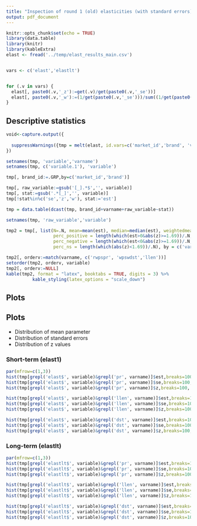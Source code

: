 ```yaml
---
title: "Inspection of round 1 (old) elasticities (with standard errors)"
output: pdf_document
---
```


```r
knitr::opts_chunk$set(echo = TRUE)
library(data.table)
library(knitr)
library(kableExtra)
elast <- fread('../temp/elast_results_main.csv')


vars <- c('elast','elastlt')


for (.v in vars) {
  elast[, paste0(.v,'_z'):=get(.v)/get(paste0(.v,'_se'))]
  elast[, paste0(.v,'_w'):=(1/get(paste0(.v,'_se')))/sum((1/get(paste0(.v,'_se'))))]
}

```



## Descriptive statistics

```r
void<-capture.output({
  
  suppressWarnings({tmp = melt(elast, id.vars=c('market_id','brand', 'variable'), measure.vars=grep('elast',colnames(elast),value=T))})
})

setnames(tmp, 'variable','varname')
setnames(tmp, c('variable.1'), 'variable')

tmp[, brand_id:=.GRP,by=c('market_id','brand')]

tmp[, raw_variable:=gsub('[_].*$','', variable)]
tmp[, stat:=gsub('.*[_]','', variable)]
tmp[!stat%in%c('se','z','w'), stat:='est']

tmp = data.table(dcast(tmp, brand_id+varname+raw_variable~stat))

setnames(tmp, 'raw_variable','variable')

tmp2 = tmp[, list(N=.N, mean=mean(est), median=median(est), weightedmean = sum(est*w)/sum(w), min = min(est), max=max(est),
                  perc_positive = length(which(est>0&abs(z)>=1.69))/.N,
                  perc_negative = length(which(est<0&abs(z)>=1.69))/.N,
                  perc_ns = length(which(abs(z)<1.69))/.N), by = c('varname','variable')]

tmp2[, orderv:=match(varname, c('rwpspr', 'wpswdst','llen'))]
setorder(tmp2, orderv, variable)
tmp2[, orderv:=NULL]
kable(tmp2, format = "latex", booktabs = TRUE, digits = 3) %>%
          kable_styling(latex_options = "scale_down")

```

## Plots

## Plots

- Distribution of mean parameter
- Distribution of standard errors
- Distribution of z values

### Short-term (elast1)

```r
par(mfrow=c(1,3))
hist(tmp[grepl('elast$', variable)&grepl('pr', varname)]$est,breaks=100, main = 'Price (mean elast)', xlab = 'variable')
hist(tmp[grepl('elast$', variable)&grepl('pr', varname)]$se,breaks=100, main = 'Price (SD elast)', xlab = 'variable')
hist(tmp[grepl('elast$', variable)&grepl('pr', varname)]$z,breaks=100, main = 'Price (Z elast)', xlab = 'variable')

hist(tmp[grepl('elast$', variable)&grepl('llen', varname)]$est,breaks=100, main = 'Line length (elast)', xlab = 'variable')
hist(tmp[grepl('elast$', variable)&grepl('llen', varname)]$se,breaks=100, main = 'Line length (SD elast)', xlab = 'variable')
hist(tmp[grepl('elast$', variable)&grepl('llen', varname)]$z,breaks=100, main = 'Line length (Z elast)', xlab = 'variable')

hist(tmp[grepl('elast$', variable)&grepl('dst', varname)]$est,breaks=100, main = 'Distribution (elast)', xlab = 'variable')
hist(tmp[grepl('elast$', variable)&grepl('dst', varname)]$se,breaks=100, main = 'Distribution (SD elast)', xlab = 'variable')
hist(tmp[grepl('elast$', variable)&grepl('dst', varname)]$z,breaks=100, main = 'Distribution (Z elast)', xlab = 'variable')

```


### Long-term (elastlt)


```r
par(mfrow=c(1,3))
hist(tmp[grepl('elastlt$', variable)&grepl('pr', varname)]$est,breaks=100, main = 'Price (mean elastlt)', xlab = 'variable')
hist(tmp[grepl('elastlt$', variable)&grepl('pr', varname)]$se,breaks=100, main = 'Price (SD elastlt)', xlab = 'variable')
hist(tmp[grepl('elastlt$', variable)&grepl('pr', varname)]$z,breaks=100, main = 'Price (Z elastlt)', xlab = 'variable')

hist(tmp[grepl('elastlt$', variable)&grepl('llen', varname)]$est,breaks=100, main = 'Line length (elastlt)', xlab = 'variable')
hist(tmp[grepl('elastlt$', variable)&grepl('llen', varname)]$se,breaks=100, main = 'Line length (SD elastlt)', xlab = 'variable')
hist(tmp[grepl('elastlt$', variable)&grepl('llen', varname)]$z,breaks=100, main = 'Line length (Z elastlt)', xlab = 'variable')

hist(tmp[grepl('elastlt$', variable)&grepl('dst', varname)]$est,breaks=100, main = 'Distribution (elastlt)', xlab = 'variable')
hist(tmp[grepl('elastlt$', variable)&grepl('dst', varname)]$se,breaks=100, main = 'Distribution (SD elastlt)', xlab = 'variable')
hist(tmp[grepl('elastlt$', variable)&grepl('dst', varname)]$z,breaks=100, main = 'Distribution (Z elastlt)', xlab = 'variable')

```